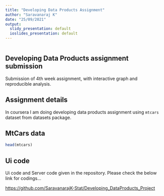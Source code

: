 ---
title: "Developing Data Products Assignment"
author: "Saravanaraj K"
date: "25/09/2021"
output:
  slidy_presentation: default
  ioslides_presentation: default
---

```{r}
```

## Developing Data Products assignment submission

Submission of 4th week assignment, with interactive graph and reproducible analysis.

## Assignment details

In coursera I am doing developing data products assignment using `mtcars` dataset from datasets package.

## MtCars data
```{r}
head(mtcars)
```


## Ui code

Ui code and Server code given in the repository. Please check the below link for codings...

<https://github.com/SaravanarajK-Stat/Developing_DataProducts_Project>


